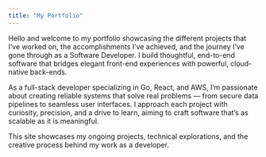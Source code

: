```yaml
---
title: "My Portfolio"
---
```


Hello and welcome to my portfolio showcasing the different 
projects that I've worked on, the accomplishments I've 
achieved, and the journey I've gone through as a Software 
Developer. I build thoughtful, end-to-end software that 
bridges elegant front-end experiences with powerful, 
cloud-native back-ends.

As a full-stack developer specializing in Go, React, 
and AWS, I’m passionate about creating reliable systems 
that solve real problems — from secure data pipelines to 
seamless user interfaces. I approach each project with 
curiosity, precision, and a drive to learn, aiming to 
craft software that’s as scalable as it is meaningful.

This site showcases my ongoing projects, technical 
explorations, and the creative process behind my work 
as a developer.

